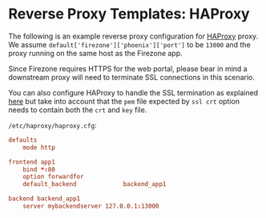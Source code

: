 # Reverse Proxy Templates: HAProxy

The following is an example reverse proxy configuration for
[HAProxy](https://www.haproxy.org/) proxy. We assume
`default['firezone']['phoenix']['port']` to be `13000` and the proxy running on
the same host as the Firezone app.

Since Firezone requires HTTPS for the web portal, please bear in mind a
downstream proxy will need to terminate SSL connections in this scenario.

You can also configure HAProxy to handle the SSL termination as explained
[here](https://www.haproxy.com/blog/haproxy-ssl-termination/) but take into
account that the `pem` file expected by `ssl crt` option needs to contain both
the `crt` and `key` file.

`/etc/haproxy/haproxy.cfg`:

```conf
defaults
    mode http

frontend app1
    bind *:80
    option forwardfor
    default_backend             backend_app1

backend backend_app1
    server mybackendserver 127.0.0.1:13000
```
